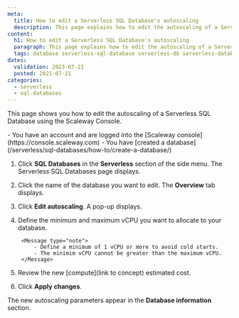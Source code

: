 ```yaml
---
meta:
  title: How to edit a Serverless SQL Database's autoscaling
  description: This page explains how to edit the autoscaling of a Serverless SQL Database
content:
  h1: How to edit a Serverless SQL Database's autoscaling
  paragraph: This page explains how to edit the autoscaling of a Serverless SQL Database
  tags: database serverless-sql-database serverless-db serverless-database postgresql 
dates:
  validation: 2023-07-21
  posted: 2021-07-21
categories:
  - serverless
  - sql-databases
---
```


This page shows you how to edit the autoscaling of a Serverless SQL Database using the Scaleway Console.

<Macro id="iam-requirements" />

<Message type="requirement">
  - You have an account and are logged into the [Scaleway console](https://console.scaleway.com)
  - You have [created a database](/serverless/sql-databases/how-to/create-a-database/)
</Message>

1. Click **SQL Databases** in the **Serverless** section of the side menu. The Serverless SQL Databases page displays.

2. Click the name of the database you want to edit. The **Overview** tab displays.

3. Click **Edit autoscaling**. A pop-up displays.

4. Define the minimum and maximum vCPU you want to allocate to your database.

        <Message type="note">
            - Define a minimum of 1 vCPU or more to avoid cold starts.
            - The minimim vCPU cannot be greater than the maximum vCPU.
        </Message>

5. Review the new [compute](link to concept) estimated cost.

6. Click **Apply changes**.

The new autoscaling parameters appear in the **Database information** section.

